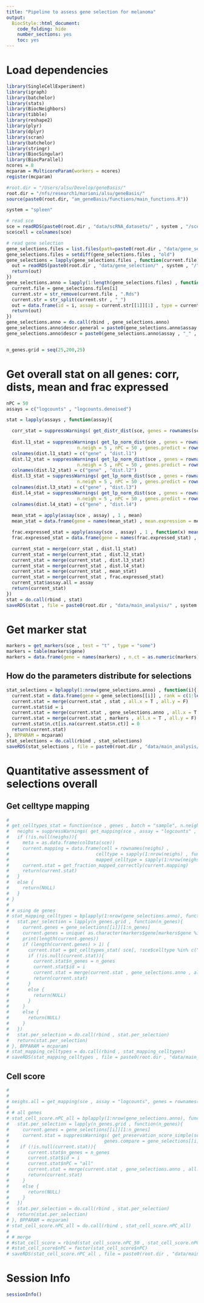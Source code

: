 ```yaml
---
title: "Pipeline to assess gene selection for melanoma"
output:
  BiocStyle::html_document:
    code_folding: hide
    number_sections: yes
    toc: yes  
---
```

# Load dependencies

```r


library(SingleCellExperiment)
library(igraph)
library(batchelor)
library(stats)
library(BiocNeighbors)
library(tibble)
library(reshape2)
library(plyr)
library(dplyr)
library(scran)
library(batchelor)
library(stringr)
library(BiocSingular)
library(BiocParallel)
ncores = 8
mcparam = MulticoreParam(workers = ncores)
register(mcparam)

#root.dir = "/Users/alsu/Develop/geneBasis/"
root.dir = "/nfs/research1/marioni/alsu/geneBasis/"
source(paste0(root.dir, "am_geneBasis/functions/main_functions.R"))

system = "spleen"

# read sce 
sce = readRDS(paste0(root.dir , "data/scRNA_datasets/" , system , "/sce_denoised_" , system , ".Rds"))
sce$cell = colnames(sce)

# read gene selection
gene_selections.files = list.files(path=paste0(root.dir , "data/gene_selection/" , system , "/"))
gene_selections.files = setdiff(gene_selections.files , "old")
gene_selections = lapply(gene_selections.files , function(current.file){
  out = readRDS(paste0(root.dir , "data/gene_selection/" , system , "/" , current.file))
  return(out)
})
gene_selections.anno = lapply(1:length(gene_selections.files) , function(i){
  current.file = gene_selections.files[i]
  current.str = str_remove(current.file , ".Rds")
  current.str = str_split(current.str , "_")
  out = data.frame(id = i, assay = current.str[[1]][1] , type = current.str[[1]][2] , run = current.str[[1]][3])
  return(out)
})
gene_selections.anno = do.call(rbind , gene_selections.anno)
gene_selections.anno$descr.general = paste0(gene_selections.anno$assay , "_" , gene_selections.anno$type  )
gene_selections.anno$descr = paste0(gene_selections.anno$assay , "_" , gene_selections.anno$type , "_" , gene_selections.anno$run )


n_genes.grid = seq(25,200,25)


```

# Get overall stat on all genes: corr, dists, mean and frac expressed

```r


nPC = 50
assays = c("logcounts" , "logcounts.denoised")

stat = lapply(assays , function(assay){

  corr_stat = suppressWarnings( get_distr_dist(sce, genes = rownames(sce), assay = assay , batch = "sample" , n.neigh = 5 , nPC = 50 , genes.predict = rownames(sce) , type = "corr") )
  
  dist.l1_stat = suppressWarnings( get_lp_norm_dist(sce , genes = rownames(sce), assay = assay , batch = "sample" , 
                          n.neigh = 5 , nPC = 50 , genes.predict = rownames(sce) , p = 1) )
  colnames(dist.l1_stat) = c("gene" , "dist.l1")
  dist.l2_stat = suppressWarnings( get_lp_norm_dist(sce , genes = rownames(sce), assay = assay , batch = "sample" , 
                          n.neigh = 5 , nPC = 50 , genes.predict = rownames(sce) , p = 2) )
  colnames(dist.l2_stat) = c("gene" , "dist.l2")
  dist.l3_stat = suppressWarnings( get_lp_norm_dist(sce , genes = rownames(sce), assay = assay , batch = "sample" , 
                          n.neigh = 5 , nPC = 50 , genes.predict = rownames(sce) , p = 3) )
  colnames(dist.l3_stat) = c("gene" , "dist.l3")
  dist.l4_stat = suppressWarnings( get_lp_norm_dist(sce , genes = rownames(sce), assay = assay , batch = "sample" , 
                          n.neigh = 5 , nPC = 50 , genes.predict = rownames(sce) , p = 4) )
  colnames(dist.l4_stat) = c("gene" , "dist.l4")
  
  mean_stat = apply(assay(sce , assay) , 1 , mean)
  mean_stat = data.frame(gene = names(mean_stat) , mean.expression = mean_stat)

  frac.expressed_stat = apply(assay(sce , assay) , 1 , function(x) mean(x > 0))
  frac.expressed_stat = data.frame(gene = names(frac.expressed_stat) , frac.expressed = frac.expressed_stat)

  current_stat = merge(corr_stat , dist.l1_stat)
  current_stat = merge(current_stat , dist.l2_stat)
  current_stat = merge(current_stat , dist.l3_stat)
  current_stat = merge(current_stat , dist.l4_stat)
  current_stat = merge(current_stat , mean_stat)
  current_stat = merge(current_stat , frac.expressed_stat)
  current_stat$assay.all = assay
  return(current_stat)
})
stat = do.call(rbind , stat)
saveRDS(stat , file = paste0(root.dir , "data/main_analysis/" , system , "/general_stat.Rds"))


```

# Get marker stat 

```r


markers = get_markers(sce , test = "t" , type = "some")
markers = table(markers$gene)
markers = data.frame(gene = names(markers) , n.ct = as.numeric(markers))


```

## How do the parameters distribute for selections

```r

  
stat_selections = bplapply(1:nrow(gene_selections.anno) , function(i){
  current.stat = data.frame(gene = gene_selections[[i]] , rank = c(1:length(gene_selections[[i]])))
  current.stat = merge(current.stat , stat , all.x = T , all.y = F)
  current.stat$id = i
  current.stat = merge(current.stat , gene_selections.anno , all.x = T , all.y = F)
  current.stat = merge(current.stat , markers , all.x = T , all.y = F)
  current.stat$n.ct[is.na(current.stat$n.ct)] = 0
  return(current.stat)  
}, BPPARAM = mcparam)
stat_selections = do.call(rbind , stat_selections)
saveRDS(stat_selections , file = paste0(root.dir , "data/main_analysis/" , system , "/general_stat_selections.Rds"))


```


# Quantitative assessment of selections overall

## Get celltype mapping


```r

# 
# get_celltypes_stat = function(sce , genes , batch = "sample", n.neigh = 5 , nPC = NULL, type = "together"){
#   neighs = suppressWarnings( get_mapping(sce , assay = "logcounts" , genes = genes, batch = batch, n.neigh = n.neigh, nPC = nPC , get.dist = F , type = type))
#   if (!is.null(neighs)){
#     meta = as.data.frame(colData(sce))
#     current.mapping = data.frame(cell = rownames(neighs) ,
#                                celltype = sapply(1:nrow(neighs) , function(i) meta$celltype[meta$cell == rownames(neighs)[i]]) ,
#                                mapped_celltype = sapply(1:nrow(neighs), function(i) getmode(meta$celltype[match(neighs[i,] , meta$cell)] , 1:n.neigh) ))
#     current.stat = get_fraction_mapped_correctly(current.mapping)
#     return(current.stat)
#   }
#   else {
#     return(NULL)
#   }
# }
# 
# # using de genes
# stat_mapping_celltypes = bplapply(1:nrow(gene_selections.anno), function(i){
#   stat.per_selection = lapply(n_genes.grid , function(n_genes){
#     current.genes = gene_selections[[i]][1:n_genes]
#     current.genes = unique( as.character(markers$gene[markers$gene %in% current.genes]) )
#     print(length(current.genes))
#     if (length(current.genes) > 1) {
#       current.stat = get_celltypes_stat( sce[, !sce$celltype %in% c("Unknown")] , genes = current.genes , batch = "sample", nPC =  2*length(unique(sce$celltype)) )
#       if (!is.null(current.stat)){
#         current.stat$n_genes = n_genes
#         current.stat$id = i
#         current.stat = merge(current.stat , gene_selections.anno , all.x = T , all.y = F)
#         return(current.stat)
#       }
#       else {
#         return(NULL)
#       }
#     }
#     else {
#       return(NULL)
#     }
#   })
#   stat.per_selection = do.call(rbind , stat.per_selection)
#   return(stat.per_selection)
# }, BPPARAM = mcparam)
# stat_mapping_celltypes = do.call(rbind , stat_mapping_celltypes)
# saveRDS(stat_mapping_celltypes , file = paste0(root.dir , "data/main_analysis/" , system , "/stat_celltypes_all_markers.Rds"))


```

## Cell score

```r

# 
# 
# neighs.all = get_mapping(sce , assay = "logcounts", genes = rownames(sce), batch = "sample", n.neigh = "all", nPC = 50 , get.dist = T , type = "together")
# 
# # all genes
# stat_cell_score.nPC_all = bplapply(1:nrow(gene_selections.anno), function(i){
#   stat.per_selection = lapply(n_genes.grid , function(n_genes){
#     current.genes = gene_selections[[i]][1:n_genes]
#     current.stat = suppressWarnings( get_preservation_score_simple(sce , neighs.all = neighs.all , assay = "logcounts" , genes.all = rownames(sce) , 
#                                   genes.compare = gene_selections[[i]][1:n_genes], batch = "sample", n.neigh = 5 , nPC.all = 50 , nPC.compare = length(current.genes)-2 ) )
#    if (!is.null(current.stat)){
#       current.stat$n_genes = n_genes
#       current.stat$id = i
#       current.stat$nPC = "all"
#       current.stat = merge(current.stat , gene_selections.anno , all.x = T , all.y = F)
#       return(current.stat)
#     }
#     else {
#       return(NULL)
#     }
#   })
#   stat.per_selection = do.call(rbind , stat.per_selection)
#   return(stat.per_selection)
# }, BPPARAM = mcparam)
# stat_cell_score.nPC_all = do.call(rbind , stat_cell_score.nPC_all)
# 
# # merge
# #stat_cell_score = rbind(stat_cell_score.nPC_50 , stat_cell_score.nPC_all)
# #stat_cell_score$nPC = factor(stat_cell_score$nPC)
# saveRDS(stat_cell_score.nPC_all , file = paste0(root.dir , "data/main_analysis/" , system , "/stat_cell_score.Rds"))


```


<!-- # Gene score -->

<!-- ```{r get-gene-score, message = FALSE} -->


<!-- stat_gene_score.nPC_50 = bplapply(1:nrow(gene_selections.anno), function(i){ -->
<!--   stat.per_selection = lapply(n_genes.grid , function(n_genes){ -->
<!--     print(n_genes) -->
<!--     current.stat = suppressWarnings( get_distr_dist(sce, genes = gene_selections[[i]][1:n_genes], assay = "logcounts.denoised" , batch = "sample" , n.neigh = 5 , nPC = 50 , genes.predict = rownames(sce) , type = "corr") )  -->
<!--    if (!is.null(current.stat)){ -->
<!--       current.stat$n_genes = n_genes -->
<!--       current.stat$id = i -->
<!--       current.stat$nPC = 50 -->
<!--       current.stat = merge(current.stat , gene_selections.anno , all.x = T , all.y = F) -->
<!--       return(current.stat) -->
<!--     } -->
<!--     else { -->
<!--       return(NULL) -->
<!--     } -->
<!--   }) -->
<!--   stat.per_selection = do.call(rbind , stat.per_selection) -->
<!--   return(stat.per_selection) -->
<!-- }, BPPARAM = mcparam) -->
<!-- stat_gene_score.nPC_50 = do.call(rbind , stat_gene_score.nPC_50) -->


<!-- stat_gene_score.nPC_all = bplapply(1:nrow(gene_selections.anno), function(i){ -->
<!--   stat.per_selection = lapply(n_genes.grid , function(n_genes){ -->
<!--     current.stat = suppressWarnings( get_distr_dist(sce, genes = gene_selections[[i]][1:n_genes], assay = "logcounts.denoised" , batch = "sample" , n.neigh = 5 , nPC = NULL , genes.predict = rownames(sce) , type = "corr") )  -->
<!--    if (!is.null(current.stat)){ -->
<!--       current.stat$n_genes = n_genes -->
<!--       current.stat$id = i -->
<!--       current.stat$nPC = "all" -->
<!--       current.stat = merge(current.stat , gene_selections.anno , all.x = T , all.y = F) -->
<!--       return(current.stat) -->
<!--     } -->
<!--     else { -->
<!--       return(NULL) -->
<!--     } -->
<!--   }) -->
<!--   stat.per_selection = do.call(rbind , stat.per_selection) -->
<!--   return(stat.per_selection) -->
<!-- }, BPPARAM = mcparam) -->
<!-- stat_gene_score.nPC_all = do.call(rbind , stat_gene_score.nPC_all) -->


<!-- # merge -->
<!-- stat_gene_score = rbind(stat_gene_score.nPC_50 , stat_gene_score.nPC_all) -->
<!-- stat_gene_score$nPC = factor(stat_gene_score$nPC) -->

<!-- # only use stat for logcounts.denoised -->
<!-- stat = stat[stat$assay.all == "logcounts.denoised" , ] -->
<!-- colnames(stat)[which(colnames(stat) == "corr")] = "corr.all" -->
<!-- eps = 0.0001 -->
<!-- stat$corr.all[is.na(stat$corr.all)] = eps -->
<!-- stat$corr.all[stat$corr.all < eps] = eps -->

<!-- stat_gene_score$corr[is.na(stat_gene_score$corr)] = eps -->
<!-- stat_gene_score$corr[stat_gene_score$corr < eps] = eps -->
<!-- stat_gene_score = merge(stat_gene_score , stat[, c("gene" , "corr.all")]) -->
<!-- stat_gene_score$corr.rario = stat_gene_score$corr/stat_gene_score$corr.all -->

<!-- saveRDS(stat_gene_score , file = paste0(root.dir , "data/main_analysis/" , system , "/stat_gene_score.Rds")) -->


<!-- ``` -->


# Session Info

```r
sessionInfo()
```
